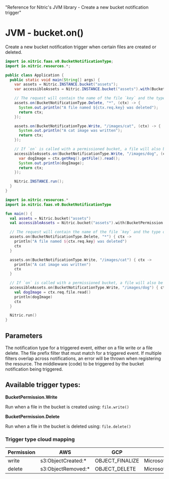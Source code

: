   "Reference for Nitric's JVM library - Create a new bucket notification trigger"

# JVM - bucket.on()

Create a new bucket notification trigger when certain files are created or deleted.

<CodeGroup>

```java
import io.nitric.faas.v0.BucketNotificationType;
import io.nitric.resources.*;

public class Application {
  public static void main(String[] args) {
    var assets = Nitric.INSTANCE.bucket("assets");
    var accessibleAssets = Nitric.INSTANCE.bucket("assets").with(BucketPermission.Read);

    // The request will contain the name of the file `key` and the type of event `type`
    assets.on(BucketNotificationType.Delete, "*", (ctx) -> {
      System.out.println("A file named ${ctx.req.key} was deleted");
      return ctx;
    });

    assets.on(BucketNotificationType.Write, "/images/cat", (ctx) -> {
      System.out.println("A cat image was written");
      return ctx;
    });

    // If `on` is called with a permissioned bucket, a file will also be provided with the request
    accessibleAssets.on(BucketNotificationType.Write, "/images/dog", (ctx) -> {
      var dogImage = ctx.getReq().getFile().read();
      System.out.println(dogImage);
      return ctx;
    });

    Nitric.INSTANCE.run();
  }
}
```

```kotlin
import io.nitric.resources.*
import io.nitric.faas.v0.BucketNotificationType

fun main() {
  val assets = Nitric.bucket("assets")
  val accessibleAssets = Nitric.bucket("assets").with(BucketPermission.Read)

  // The request will contain the name of the file `key` and the type of event `type`
  assets.on(BucketNotificationType.Delete, "*") { ctx ->
    println("A file named ${ctx.req.key} was deleted")
    ctx
  }

  assets.on(BucketNotificationType.Write, "/images/cat") { ctx ->
    println("A cat image was written")
    ctx
  }

  // If `on` is called with a permissioned bucket, a file will also be provided with the request
  accessibleAssets.on(BucketNotificationType.Write, "/images/dog") { ctx ->
    val dogImage = ctx.req.file.read()
    println(dogImage)
    ctx
  }

  Nitric.run()
}
```

</CodeGroup>

## Parameters

<Properties>
  <Property
    name="notificationType"
    required
    type="BucketPermission.Write or BucketPermission.Delete"
  >
    The notification type for a triggered event, either on a file write or a
    file delete.
  </Property>
  <Property name="notificationPrefixFilter" required type="string">
    The file prefix filter that must match for a triggered event. If multiple
    filters overlap across notifications, an error will be thrown when
    registering the resource.
  </Property>
  <Property
    name="middleware"
    required
    type="BucketNotificationMiddleware or List<BucketNotificationMiddleware>"
  >
    The middleware (code) to be triggered by the bucket notification being
    triggered.
  </Property>
</Properties>

## Available trigger types:

**BucketPermission.Write**

Run when a file in the bucket is created using: `file.write()`

**BucketPermission.Delete**

Run when a file in the bucket is deleted using: `file.delete()`

### Trigger type cloud mapping

| Permission | AWS                 | GCP             | Azure                         |
| ---------- | ------------------- | --------------- | ----------------------------- |
| write      | s3:ObjectCreated:\* | OBJECT_FINALIZE | Microsoft.Storage.BlobCreated |
| delete     | s3:ObjectRemoved:\* | OBJECT_DELETE   | Microsoft.Storage.BlobDeleted |

